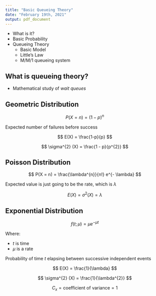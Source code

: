 ```yaml
---
title: "Basic Queueing Theory"
date: "February 19th, 2021"
output: pdf_document
---
```


* What is it?
* Basic Probability
* Queueing Theory
  * Basic Model
  * Little's Law
  * M/M/1 queueing system

## What is queueing theory?

* Mathematical study of _wait queues_


## Geometric Distribution

$$
P(X = n) = (1 - p)^{n}
$$

Expected number of failures before success

$$
E(X) = \frac{1-p}{p}
$$

$$
\sigma^{2} (X) = \frac{1 - p}{p^{2}}
$$

## Poisson Distribution

$$
P(X = n) = \frac{\lambda^{n}}{n!} e^{- \lambda}
$$

Expected value is just going to be the rate, which is $\lambda$

$$
E(X) = \sigma^{2} (X) = \lambda
$$

## Exponential Distribution

$$
f(t; \mu ) = \mu e^{- \mu t}
$$

Where:

* $t$ is time
* $\mu$ is a rate

Probability of time $t$ elapsing between successive independent events

$$
E(X) = \frac{1}{\lambda}
$$

$$
\sigma^{2} (X) = \frac{1}{\lambda^{2}}
$$

$$
C_{x} = \text{coefficient of variance} = 1
$$
